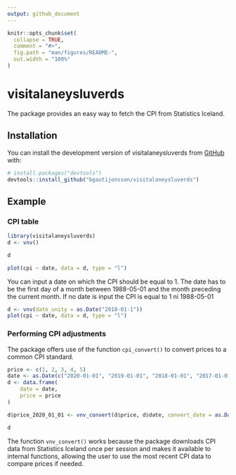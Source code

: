 ```yaml
---
output: github_document
---
```


<!-- README.md is generated from README.Rmd. Please edit that file -->

```r
knitr::opts_chunk$set(
  collapse = TRUE,
  comment = "#>",
  fig.path = "man/figures/README-",
  out.width = "100%"
)
```

# visitalaneysluverds

<!-- badges: start -->
<!-- badges: end -->


The package provides an easy way to fetch the CPI from Statistics Iceland.

## Installation

You can install the development version of visitalaneysluverds from [GitHub](https://github.com/) with:

``` r
# install.packages("devtools")
devtools::install_github("bgautijonsson/visitalaneysluverds")
```

## Example

### CPI table

```r
library(visitalaneysluverds)
d <- vnv()

d
```


```r
plot(cpi ~ date, data = d, type = "l")
```

You can input a date on which the CPI should be equal to 1. The date has to be the first day of a month between 1988-05-01 and the month preceding the current month. If no date is input the CPI is equal to 1 ni 1988-05-01

```r
d <- vnv(date_unity = as.Date("2018-01-1"))
plot(cpi ~ date, data = d, type = "l")
```

### Performing CPI adjustments

The package offers use of the function `cpi_convert()` to convert prices to a common CPI standard.

```r
price <- c(1, 2, 3, 4, 5)
date <- as.Date(c("2020-01-01", "2019-01-01", "2018-01-01", "2017-01-01", "2016-01-01"))
d <- data.frame(
    date = date,
    price = price
)

d$price_2020_01_01 <- vnv_convert(d$price, d$date, convert_date = as.Date("2020-01-01"))

d
```


The function `vnv_convert()` works because the package downloads CPI data from Statistics Iceland once per session and makes it available to internal functions, allowing the user to use the most recent CPI data to compare prices if needed.
